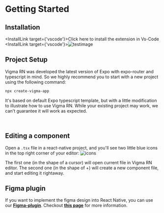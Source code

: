 
<PageViewLog />

# Getting Started

## Installation

<InstallLink target={'vscode'}>Click here to install the extension in Vs-Code</InstallLink>
<InstallLink target={'vscode'}>![testimage](/images/gettingStarted/ExtensionSearch.png)</InstallLink>

## Project Setup

Vigma RN was developed the latest version of Expo with expo-router and typescript in mind. So we highly recommend you to start with a new project using the following command:

```bash copy
npx create-vigma-app
```

It's based on default Expo typescript template, but with a little modification to illustrate how to use Vigma RN. While your existing project may work, we can't guarantee it will work as expected.

<br />

## Editing a component

Open a `.tsx` file in a react-native project, and you'll see two little blue icons in the top right corner of your editor:
![icons](/images/gettingStarted/icons.png)

The first one (in the shape of a cursor) will open current file in Vigma RN editor. The second one (in the shape of +) will create a new component file, and start editing it rightaway.

## Figma plugin

If you want to implement the figma design into React Native, you can use our [**Figma-plugin**](https://www.figma.com/community/plugin/1260477949715606742/vigma-rn).
Checkout [**this page**](/more/figma_to_code) for more information.
